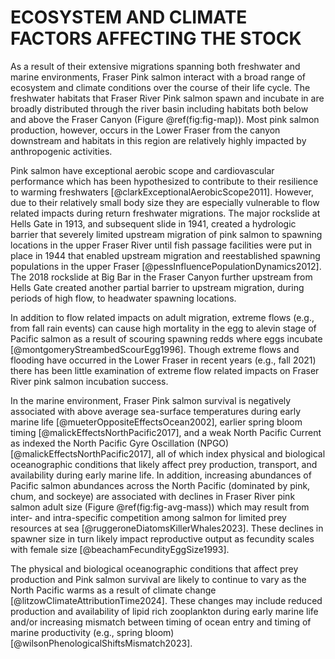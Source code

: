# ECOSYSTEM AND CLIMATE FACTORS AFFECTING THE STOCK  

As a result of their extensive migrations spanning both freshwater and marine environments, Fraser Pink salmon interact with a broad range of ecosystem and climate conditions over the course of their life cycle. 
The freshwater habitats that Fraser River Pink salmon spawn and incubate in are broadly distributed through the river basin including habitats both below and above the Fraser Canyon (Figure \@ref(fig:fig-map)). 
Most pink salmon production, however, occurs in the Lower Fraser from the canyon downstream and habitats in this region are relatively highly impacted by anthropogenic activities.  

Pink salmon have exceptional aerobic scope and cardiovascular performance which has been hypothesized to contribute to their resilience to warming freshwaters [@clarkExceptionalAerobicScope2011]. 
However, due to their relatively small body size they are especially vulnerable to flow related impacts during return freshwater migrations. 
The major rockslide at Hells Gate in 1913, and subsequent slide in 1941, created a hydrologic barrier that severely limited upstream migration of pink salmon to spawning locations in the upper Fraser River until fish passage facilities were put in place in 1944 that enabled upstream migration and reestablished spawning populations in the upper Fraser [@pessInfluencePopulationDynamics2012]. 
The 2018 rockslide at Big Bar in the Fraser Canyon further upstream from Hells Gate created another partial barrier to upstream migration, during periods of high flow, to headwater spawning locations.  

In addition to flow related impacts on adult migration, extreme flows (e.g., from fall rain events) can cause high mortality in the egg to alevin stage of Pacific salmon as a result of scouring spawning redds where eggs incubate [@montgomeryStreambedScourEgg1996]. 
Though extreme flows and flooding have occurred in the Lower Fraser in recent years (e.g., fall 2021) there has been little examination of extreme flow related impacts on Fraser River pink salmon incubation success.  

In the marine environment, Fraser Pink salmon survival is negatively associated with above average sea-surface temperatures during early marine life [@mueterOppositeEffectsOcean2002], earlier spring bloom timing [@malickEffectsNorthPacific2017], and a weak North Pacific Current as indexed the North Pacific Gyre Oscillation (NPGO) [@malickEffectsNorthPacific2017], all of which index physical and biological oceanographic conditions that likely affect prey production, transport, and availability during early marine life. 
In addition, increasing abundances of Pacific salmon abundances across the North Pacific (dominated by pink, chum, and sockeye) are associated with declines in Fraser River pink salmon adult size (Figure \@ref(fig:fig-avg-mass)) which may result from inter- and intra-specific competition among salmon for limited prey resources at sea [@ruggeroneDiatomsKillerWhales2023]. 
These declines in spawner size in turn likely impact reproductive output as fecundity scales with female size [@beachamFecundityEggSize1993].  

The physical and biological oceanographic conditions that affect prey production and Pink salmon survival are likely to continue to vary as the North Pacific warms as a result of climate change [@litzowClimateAttributionTime2024]. 
These changes may include reduced production and availability of lipid rich zooplankton during early marine life and/or increasing mismatch between timing of ocean entry and timing of marine productivity (e.g., spring bloom) [@wilsonPhenologicalShiftsMismatch2023].   
